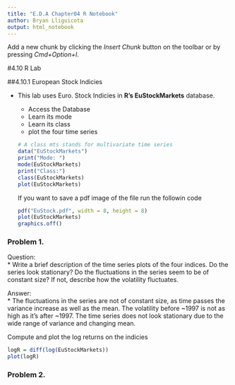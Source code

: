 ```yaml
---
title: "E.D.A Chapter04 R Notebook"
author: Bryan Lliguicota
output: html_notebook
---
```

Add a new chunk by clicking the *Insert Chunk* button on the toolbar or by pressing *Cmd+Option+I*.

#4.10 R Lab

##4.10.1 European Stock Indicies

- This lab uses Euro. Stock Indicies in **R's EuStockMarkets** database.
    - Access the Database
    - Learn its mode
    - Learn its class
    - plot the four time series
```r
# A class mts stands for multivariate time series
data("EuStockMarkets")
print("Mode: ")
mode(EuStockMarkets)
print("Class:")
class(EuStockMarkets)
plot(EuStockMarkets)
```
If you want to save a pdf image of the file run the followin code
```r
pdf("EuStock.pdf", width = 8, height = 8)
plot(EuStockMarkets)
graphics.off()
```

### Problem 1. 
Question:    
* Write a brief description of the time series plots of the four indices. Do the series look stationary? Do the fluctuations in the series seem to be of constant size? If not, describe how the volatility fluctuates. 
    
Answer:    
* The fluctuations in the series are not of constant size, as time passes the variance increase as well as the mean. The volatility before ~1997 is not as high as it's after ~1997. The time series does not look stationary due to the wide range of variance and changing mean.

Compute and plot the log returns on the indicies
```r
logR = diff(log(EuStockMarkets))
plot(logR)
```
### Problem 2.
